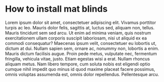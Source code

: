 # How to install mat blinds

Lorem ipsum dolor sit amet, consectetuer adipiscing elit. Vivamus porttitor turpis ac leo. Mauris dolor felis, sagittis at, luctus sed, aliquam non, tellus. Mauris tincidunt sem sed arcu. Ut enim ad minima veniam, quis nostrum exercitationem ullam corporis suscipit laboriosam, nisi ut aliquid ex ea commodi consequatur? Maecenas ipsum velit, consectetuer eu lobortis ut, dictum at dui. Nullam sapien sem, ornare ac, nonummy non, lobortis a enim. Mauris dictum facilisis augue. Proin pede metus, vulputate nec, fermentum fringilla, vehicula vitae, justo. Etiam egestas wisi a erat. Nullam rhoncus aliquam metus. Nam libero tempore, cum soluta nobis est eligendi optio cumque nihil impedit quo minus id quod maxime placeat facere possimus, omnis voluptas assumenda est, omnis dolor repellendus. Pellentesque arcu.
